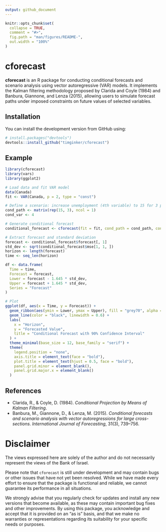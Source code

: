```yaml
---
output: github_document
---
```


<!-- README.md is generated from README.Rmd. Please edit that file -->

```r
knitr::opts_chunk$set(
  collapse = TRUE,
  comment = "#>",
  fig.path = "man/figures/README-",
  out.width = "100%"
)
```

# cforecast

**cforecast** is an R package for conducting conditional forecasts and scenario analysis using vector autoregressive (VAR) models. It implements the Kalman filtering methodology proposed by Clarida and Coyle (1984) and Banbura, Giannone, and Lenza (2015), allowing users to simulate forecast paths under imposed constraints on future values of selected variables.

## Installation

You can install the development version from GitHub using:

```r
# install.packages("devtools")
devtools::install_github("timginker/cforecast")
```


## Example

```r
library(cforecast)
library(vars)
library(ggplot2)

# Load data and fit VAR model
data(Canada)
fit <- VAR(Canada, p = 2, type = "const")

# Define a scenario: increase unemployment (4th variable) to 15 for 3 periods
cond_path <- matrix(rep(15, 3), ncol = 1)
cond_var <- 4

# Generate conditional forecast
conditional_forecast <- cforecast(fit = fit, cond_path = cond_path, cond_var = cond_var)

# Extract forecast and standard deviation
forecast <- conditional_forecast$forecast[, 1]
std_dev <- sqrt(conditional_forecast$mse[1, 1, ])
horizon <- length(forecast)
time <- seq_len(horizon)

df <- data.frame(
  Time = time,
  Forecast = forecast,
  Lower = forecast - 1.645 * std_dev,
  Upper = forecast + 1.645 * std_dev,
  Series = "Forecast"
)

# Plot
ggplot(df, aes(x = Time, y = Forecast)) +
  geom_ribbon(aes(ymin = Lower, ymax = Upper), fill = "grey70", alpha = 0.4) +
  geom_line(color = "black", linewidth = 0.6) +
  labs(
    x = "Horizon",
    y = "Forecasted Value",
    title = "Conditional Forecast with 90% Confidence Interval"
  ) +
  theme_minimal(base_size = 12, base_family = "serif") +
  theme(
    legend.position = "none",
    axis.title = element_text(face = "bold"),
    plot.title = element_text(hjust = 0.5, face = "bold"),
    panel.grid.minor = element_blank(),
    panel.grid.major.x = element_blank()
  )

```

## References

- Clarida, R., & Coyle, D. (1984). *Conditional Projection by Means of Kalman Filtering*.
- Banbura, M., Giannone, D., & Lenza, M. (2015). *Conditional forecasts and scenario analysis with vector autoregressions for large cross-sections*. *International Journal of Forecasting*, 31(3), 739–756.

# Disclaimer

The views expressed here are solely of the author and do not necessarily represent the views of the Bank of Israel. 

Please note that `cforecast` is still under development and may contain bugs or other issues that have not yet been resolved. While we have made every effort to ensure that the package is functional and reliable, we cannot guarantee its performance in all situations. 

We strongly advise that you regularly check for updates and install any new versions that become available, as these may contain important bug fixes and other improvements. By using this package, you acknowledge and accept that it is provided on an "as is" basis, and that we make no warranties or representations regarding its suitability for your specific needs or purposes.
